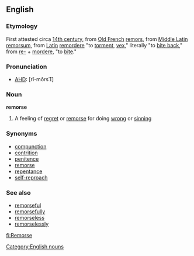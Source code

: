 ==English==
===Etymology===
First attested circa [[w:14th century|14th century]], from [[Old French]] [[remors]], from [[Middle Latin]] [[remorsum]], from [[Latin]] [[remordere]] "to [[torment]], [[vex]]," literally "to [[bite back]]," from [[re-]] + [[mordere]], "to [[bite]]."

===Pronunciation===
*[[AHD]]: [rĭ-môrs]

===Noun===
'''remorse'''
#A feeling of [[regret]] or [[remorse]] for doing [[wrong]] or [[sinning]]
[[Category:English nouns]]

===Synonyms===
*[[compunction]]
*[[contrition]]
*[[penitence]]
*[[remorse]]
*[[repentance]]
*[[self-reproach]]

===See also===
*[[remorseful]]
*[[remorsefully]]
*[[remorseless]]
*[[remorselessly]]

[[fi:Remorse]]